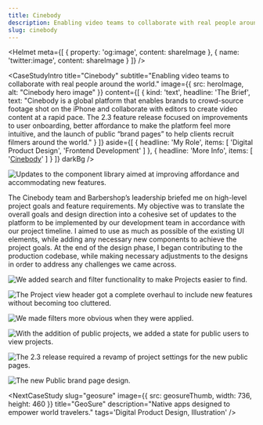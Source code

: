 ```yaml
---
title: Cinebody
description: Enabling video teams to collaborate with real people around the world.
slug: cinebody
---
```



<Helmet
    meta={[
        {
            property: 'og:image',
            content: shareImage
        },
        {
            name: 'twitter:image',
            content: shareImage
        }
    ]}
/>

<CaseStudyIntro
    title="Cinebody"
    subtitle="Enabling video teams to collaborate with real people around the world."
    image={{
        src: heroImage,
        alt: "Cinebody hero image"
    }}
    content={[
        {
            kind: 'text',
            headline: 'The Brief',
            text: "Cinebody is a global platform that enables brands to crowd-source footage shot on the iPhone and collaborate with editors to create video content at a rapid pace. The 2.3 feature release focused on improvements to user onboarding, better affordance to make the platform feel more intuitive, and the launch of public “brand pages” to help clients recruit filmers around the world."
        }
    ]}
    aside={[
        {
            headline: 'My Role',
            items: [
                'Digital Product Design',
                'Frontend Development'
            ]
        }, {
            headline: 'More Info',
            items: [
                '[Cinebody](https://www.cinebody.com/)'
            ]
        }
    ]}
    darkBg
/>

![Updates to the component library aimed at improving affordance and accommodating new features.](/cinebody/Cinebody-Style@2x.png)

The Cinebody team and Barbershop’s leadership briefed me on high-level project goals and feature requirements. My objective was to translate the overall goals and design direction into a cohesive set of updates to the platform to be implemented by our development team in accordance with our project timeline. I aimed to use as much as possible of the existing UI elements, while adding any necessary new components to achieve the project goals. At the end of the design phase, I began contributing to the production codebase, while making necessary adjustments to the designs in order to address any challenges we came across.

![We added search and filter functionality to make Projects easier to find.](/cinebody/Projects@2x.png)

![The Project view header got a complete overhaul to include new features without becoming too cluttered.](/cinebody/Project@2x.png)

![We made filters more obvious when they were applied.](/cinebody/Project-Filtered@2x.png)

![With the addition of public projects, we added a state for public users to view projects.](/cinebody/Public-Project@2x.png)

![The 2.3 release required a revamp of project settings for the new public pages.](/cinebody/Settings@2x.png)

![The new Public brand page design.](/cinebody/Brand-Page@2x.png)


<CaseStudyConclusion
    headline="Results"
    text="Cinebody has continued to grow with the features that our team added. The new public facing pages unlocked the platform’s potential to reach individual contributors. This in turn has increased the value of the platform as a tool for Cinebody’s clients."
/>

<NextCaseStudy
    slug="geosure"
    image={{
        src: geosureThumb,
        width: 736,
        height: 460
    }}
    title="GeoSure"
    description="Native apps designed to empower world travelers."
    tags='Digital Product Design, Illustration'
/>